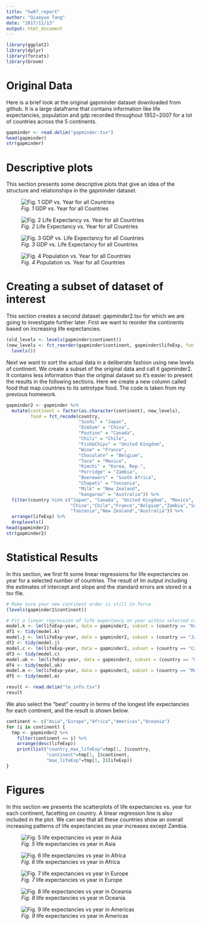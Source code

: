 ```yaml
---
title: "hw07_report"
author: "Qiaoyue Tang"
date: "2017/11/13"
output: html_document
---
```


```r
library(ggplot2)
library(dplyr)
library(forcats)
library(broom)
```


# Original Data

Here is a brief look at the original gapminder dataset downloaded from github. It is a large dataframe that contains information like life expectancies, population and gdp recorded throughout 1952~2007 for a lot of countries across the 5 continents.

```r
gapminder <- read.delim("gapminder.tsv")
head(gapminder)
str(gapminder)
```


# Descriptive plots

This section presents some descriptive plots that give an idea of the structure and relationships in the gapminder dataset.

![*Fig. 1* GDP vs. Year for all Countries](gdp_vs_year.png)


![*Fig. 2* Life Expectancy vs. Year for all Countries](lifeexp_vs_year.png)


![*Fig. 3* GDP vs. Life Expectancy for all Countries](gdp_vs_lifeexp.png)


![*Fig. 4* Population vs. Year for all Countries](pop_vs_year.png)


# Creating a subset of dataset of interest

This section creates a second dataset: gapminder2.tsv for which we are going to investigate further later.
First we want to reorder the continents based on increasing life expectancies.

```r
(old_levels <- levels(gapminder$continent))
(new_levels <- fct_reorder(gapminder$continent, gapminder$lifeExp, fun = max, desc = F) %>% 
  levels())
```

Next we want to sort the actual data in a deliberate fashion using new levels of continent. We create a subset of the original data and call it gapminder2. It contains less information than the original dataset so it's easier to present the results in the following sections. Here we create a new column called food that map countries to its setrotype food. The code is taken from my previous homework.

```r
gapminder2 <- gapminder %>%
  mutate(continent = factor(as.character(continent), new_levels),
         food = fct_recode(country, 
                           "Sushi" = "Japan",
                           "DimSum" = "China",
                           "Poutine" = "Canada",
                           "Chili" = "Chile",
                           "Fish&Chips" = "United Kingdom",
                           "Wine" = "France",
                           "Chocolate" = "Belgium",
                           "Taco" = "Mexico",
                           "Kimchi" = "Korea, Rep.",
                           "Porridge" = "Zambia",
                           "Boerewors" = "South Africa",
                           "Chapati" = "Tanzania",
                           "Milk" = "New Zealand",
                           "kangaroo" = "Australia")) %>%
  filter(country %in% c("Japan", "Canada", "United Kingdom", "Mexico", "Korea, Rep.",
                        "China","Chile","France","Belgium","Zambia","South Africa",
                        "Tanzania","New Zealand","Australia")) %>%
  arrange(lifeExp) %>%
  droplevels()
head(gapminder2)
str(gapminder2)
```


# Statistical Results

In this section, we first fit some linear regressions for life expectancies on year for a selected number of countries. The result of lm output including the estimates of intercept and slope and the standard errors are stored in a tsv file. 

```r
# Make sure your new continent order is still in force.
(levels(gapminder2$continent))

# Fit a linear regression of life expectancy on year within selected countries. 
model.k <- lm(lifeExp~year, data = gapminder2, subset = (country == "Korea, Rep."))
df1 <- tidy(model.k)
model.j <- lm(lifeExp~year, data = gapminder2, subset = (country == "Japan"))
df2 <- tidy(model.j)
model.c <- lm(lifeExp~year, data = gapminder2, subset = (country == "Canada"))
df3 <- tidy(model.c)
model.uk <- lm(lifeExp~year, data = gapminder2, subset = (country == "United Kingdom"))
df4 <- tidy(model.uk)
model.m <- lm(lifeExp~year, data = gapminder2, subset = (country == "Mexico"))
df5 <- tidy(model.m)

result <- read.delim("lm_info.tsv")
result
```

We also select the "best" country in terms of the longest life expectancies for each continent, and the result is shown below.

```r
continent <- c("Asia","Europe","Africa","Americas","Oceania")
for (i in continent) {
  tmp <- gapminder2 %>%
    filter(continent == i) %>%
    arrange(desc(lifeExp))
    print(list("country_max_lifeExp"=tmp[1, ]$country, 
               "continent"=tmp[1, ]$continent, 
               "max_lifeExp"=tmp[1, ]$lifeExp))
}
```


# Figures

In this section we presents the scatterplots of life expectancies vs. year for each continent, facetting on country. A linear regression line is also included in the plot. We can see that all these countries show an overall increasing patterns of life expectancies as year increases except Zambia.

![*Fig. 5* life expectancies vs year in Asia](lifeExp_vs_year_in_Asia.png)

![*Fig. 6* life expectancies vs year in Africa](lifeExp_vs_year_in_Africa.png)



![*Fig. 7* life expectancies vs year in Europe](lifeExp_vs_year_in_Europe.png)


![*Fig. 8* life expectancies vs year in Oceania](lifeExp_vs_year_in_Oceania.png)



![*Fig. 9* life expectancies vs year in Americas](lifeExp_vs_year_in_Americas.png)